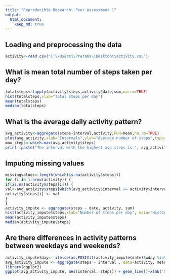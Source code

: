 ```yaml
---
title: "Reproducible Research: Peer Assessment 1"
output: 
  html_document:
    keep_md: true
---
```



## Loading and preprocessing the data

```r
activity<-read.csv("C:\\Users\\Prerana\\Desktop\\activity.csv")
```

## What is mean total number of steps taken per day?

```r
totalsteps<-tapply(activity$steps,activity$date,sum,na.rm=TRUE)
hist(totalsteps,xlab="Total steps per day")
mean(totalsteps)
median(totalsteps)
```
## What is the average daily activity pattern?

```r
avg_activity<-aggregate(steps~interval,activity,FUN=mean,na.rm=TRUE)
plot(avg_activity,xlab="Intervals",ylab="Average number of steps",type="l")
max_steps<-which.max(avg_activity$steps)
print (paste("The interval with the highest avg steps is ", avg_activity[max_steps, ]$interval))
```
## Imputing missing values
```r
missingvalues<-length(which(is.na(activity$steps)))
for (i in 1:nrow(activity)) {
if(is.na(activity$steps[i])) {
val<-avg_activity$steps[which(avg_activity$interval == activity$interval[i])]
activity$steps[i] <- val 
}
}
activity_impute <- aggregate(steps ~ date, activity, sum)
hist(activity_impute$steps,xlab="Number of steps per day", main="Histogram for the total number of steps per day")
mean(activity_impute$steps)
median(activity_impute$steps)
```
## Are there differences in activity patterns between weekdays and weekends?
```r
activity_impute$day<- ifelse(as.POSIXlt(activity_impute$date)$wday %in% c(0,6), 'weekend', 'weekday')
avg_activity_impute <- aggregate(steps ~ interval , data=activity, mean)
library(ggplot2)
ggplot(avg_activity_impute, aes(interval, steps)) + geom_line()+xlab("5-minute interval") +ylab("avarage number of steps")
```
